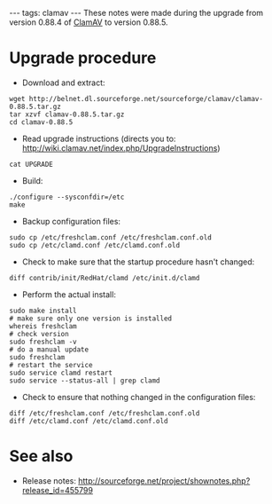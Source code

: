 ---
tags: clamav
---
These notes were made during the upgrade from version 0.88.4 of [[ClamAV]] to version 0.88.5.

= Upgrade procedure =

* Download and extract:

<pre>wget http://belnet.dl.sourceforge.net/sourceforge/clamav/clamav-0.88.5.tar.gz
tar xzvf clamav-0.88.5.tar.gz
cd clamav-0.88.5</pre>

* Read upgrade instructions (directs you to: http://wiki.clamav.net/index.php/UpgradeInstructions)

<pre>cat UPGRADE</pre>

* Build:

<pre>./configure --sysconfdir=/etc
make</pre>

* Backup configuration files:

<pre>sudo cp /etc/freshclam.conf /etc/freshclam.conf.old
sudo cp /etc/clamd.conf /etc/clamd.conf.old</pre>

* Check to make sure that the startup procedure hasn't changed:

<pre>diff contrib/init/RedHat/clamd /etc/init.d/clamd</pre>

* Perform the actual install:

<pre>sudo make install
# make sure only one version is installed
whereis freshclam
# check version
sudo freshclam -v
# do a manual update
sudo freshclam 
# restart the service
sudo service clamd restart
sudo service --status-all | grep clamd</pre>

* Check to ensure that nothing changed in the configuration files:

<pre>diff /etc/freshclam.conf /etc/freshclam.conf.old
diff /etc/clamd.conf /etc/clamd.conf.old</pre>

= See also =

* Release notes: http://sourceforge.net/project/shownotes.php?release_id=455799

